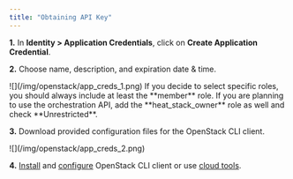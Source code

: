 ```yaml
---
title: "Obtaining API Key"
---
```

__1.__ In **Identity &gt; Application Credentials**, click on **Create Application Credential**.

__2.__ Choose name, description, and expiration date & time.

<Callout type="info" title="Example">
    ![](/img/openstack/app_creds_1.png)
</Callout>

<Callout type="info" title="Tip" icon="💡">
    If you decide to select specific roles, you should always include at least the **member** role.
    If you are planning to use the orchestration API, add the **heat_stack_owner** role as well and
    check **Unrestricted**.
</Callout>

__3.__ Download provided configuration files for the OpenStack CLI client.

<Callout type="info" title="Example">
    ![](/img/openstack/app_creds_2.png)
</Callout>

__4.__ [Install](https://pypi.org/project/python-openstackclient/) and
   [configure](https://docs.openstack.org/python-openstackclient/train/configuration/index.html)
   OpenStack CLI client or use [cloud tools](../additional-information/using-cloud-tools.md).
